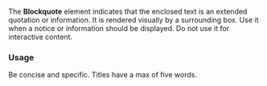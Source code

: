The **Blockquote** element indicates that the enclosed text is an extended quotation or information. It is rendered visually by a surrounding box. Use it when a notice or information should be displayed. Do not use it for interactive content.

### Usage

Be concise and specific. Titles have a max of five words.

<!--
```js
import { Blockquote } from '@wfp/ui';
```

```js
<Blockquote title="The title" info withIcon>
  Content
</Blockquote>
```
-->
